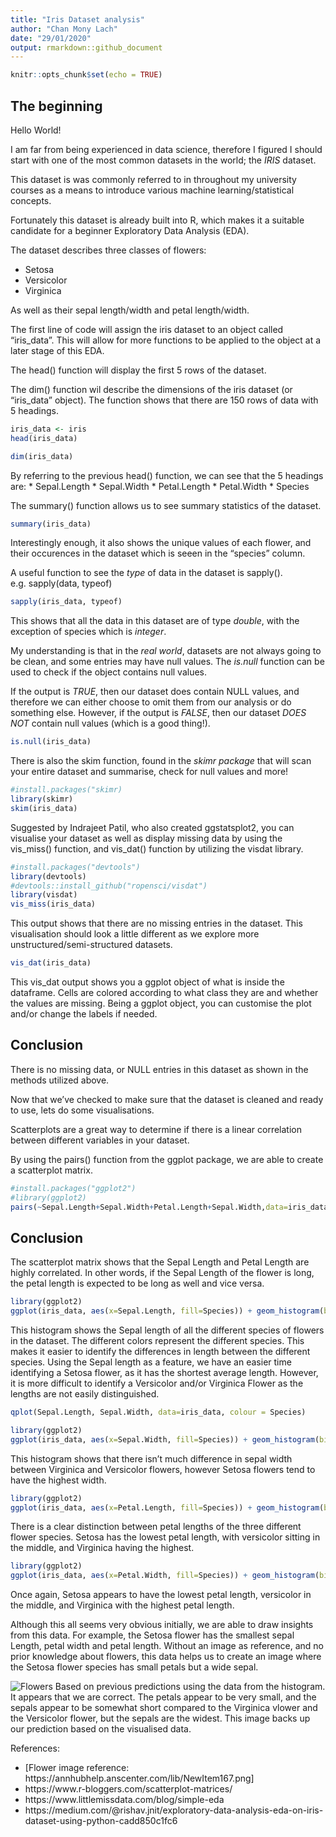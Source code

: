 ```yaml
---
title: "Iris Dataset analysis"
author: "Chan Mony Lach"
date: "29/01/2020"
output: rmarkdown::github_document
---
```


```r
knitr::opts_chunk$set(echo = TRUE)
```

## The beginning
Hello World!

I am far from being experienced in data science, therefore I figured I should start with one of the most common datasets in the world; the *IRIS* dataset.

This dataset is was commonly referred to in throughout my university courses as a means to introduce various machine learning/statistical concepts. 

Fortunately this dataset is already built into R, which makes it a suitable candidate for a beginner Exploratory Data Analysis (EDA). 

The dataset describes three classes of flowers:

 * Setosa
 * Versicolor
 * Virginica

As well as their sepal length/width and petal length/width. 

The first line of code will assign the iris dataset to an object called "iris_data". This will allow for more functions to be applied to the object at a later stage of this EDA. 

The head() function will display the first 5 rows of the dataset. 

The dim() function wil describe the dimensions of the iris dataset (or "iris_data" object). The function shows that there are 150 rows of data with 5 headings. 

```r
iris_data <- iris
head(iris_data)
```

```r
dim(iris_data)
```

By referring to the previous head() function, we can see that the 5 headings are: 
 * Sepal.Length
 * Sepal.Width
 * Petal.Length
 * Petal.Width
 * Species

The summary() function allows us to see summary statistics of the dataset. 
```r
summary(iris_data)
```

Interestingly enough, it also shows the unique values of each flower, and their occurences in the dataset which is seeen in the "species" column.



A useful function to see the *type* of data in the dataset is sapply().
e.g. sapply(data, typeof)

```r
sapply(iris_data, typeof)
```

This shows that all the data in this dataset are of type *double*, with the exception of species which is *integer*.

My understanding is that in the *real world*, datasets are not always going to be clean, and some entries may have null values. 
The *is.null* function can be used to check if the object contains null values. 

If the output is *TRUE*, then our dataset does contain NULL values, and therefore we can either choose to omit them from our analysis or do something else. However, if the output is *FALSE*, then our dataset *DOES NOT* contain null values (which is a good thing!). 

```r
is.null(iris_data)

```

There is also the skim function, found in the *skimr package* that will scan your entire dataset and summarise, check for null values and more!
```r
#install.packages("skimr)
library(skimr)
skim(iris_data)
```


Suggested by Indrajeet Patil, who also created ggstatsplot2, you can visualise your dataset as well as display missing data by using the vis_miss() function, and vis_dat() function by utilizing the visdat library.
```r
#install.packages("devtools")
library(devtools)
#devtools::install_github("ropensci/visdat")
library(visdat)
vis_miss(iris_data)
```
This output shows that there are no missing entries in the dataset. This visualisation should look a little different as we explore more unstructured/semi-structured datasets.
```r
vis_dat(iris_data)
```

This vis_dat  output shows you a ggplot object of what is inside the dataframe. Cells are colored according to what class they are and whether the values are missing. Being a ggplot object, you can customise the plot and/or change the labels if needed. 

## Conclusion
There is no missing data, or NULL entries in this dataset as shown in the methods utilized above. 


Now that we've checked to make sure that the dataset is cleaned and ready to use, lets do some visualisations.

Scatterplots are a great way to determine if there is a linear correlation between different variables in your dataset. 

By using the pairs() function from the ggplot package, we are able to create a scatterplot matrix.

```r
#install.packages("ggplot2")
#library(ggplot2)
pairs(~Sepal.Length+Sepal.Width+Petal.Length+Sepal.Width,data=iris_data, main="Iris Scatterplot Matrix")
```
## Conclusion
The scatterplot matrix shows that the Sepal Length and Petal Length are highly correlated. In other words, if the Sepal Length of the flower is long, the petal length is expected to be long as well and vice versa. 


```r
library(ggplot2)
ggplot(iris_data, aes(x=Sepal.Length, fill=Species)) + geom_histogram(binwidth = 0.1)
```

This histogram shows the Sepal length of all the different species of flowers in the dataset. The different colors represent the different species. This makes it easier to identify the differences in length between the different species. Using the Sepal length as a feature, we have an easier time identifying a Setosa flower, as it has the shortest average length. However, it is more difficult to identify a Versicolor and/or Virginica Flower as the lengths are not easily distinguished. 

```r
qplot(Sepal.Length, Sepal.Width, data=iris_data, colour = Species)
```




```r
library(ggplot2)
ggplot(iris_data, aes(x=Sepal.Width, fill=Species)) + geom_histogram(binwidth = 0.1)
```

This histogram shows that there isn't much difference in sepal width between Virginica and Versicolor flowers, however Setosa flowers tend to have the highest width. 

```r
library(ggplot2)
ggplot(iris_data, aes(x=Petal.Length, fill=Species)) + geom_histogram(binwidth = 0.1)
```

There is a clear distinction between petal lengths of the three different flower species. Setosa has the lowest petal length, with versicolor sitting in the middle, and Virginica having the highest. 

```r
library(ggplot2)
ggplot(iris_data, aes(x=Petal.Width, fill=Species)) + geom_histogram(binwidth = 0.1)
```

Once again, Setosa appears to have the lowest petal length, versicolor in the middle, and Virginica with the highest petal length. 

Although this all seems very obvious initially, we are able to draw insights from this data. For example, the Setosa flower has the smallest sepal Length, petal width and petal length. Without an image as reference, and no prior knowledge about flowers, this data helps us to create an image where the Setosa flower species has small petals but a wide sepal. 

![Flowers](Iris-Dataset-Analysis_files/figure-gfm/Flowers.png)
Based on previous predictions using the data from the histogram. It appears that we are correct. The petals appear to be very small, and the sepals appear to be somewhat short compared to the Virginica vlower and the Versicolor flower, but the sepals are the widest. This image backs up our prediction based on the visualised data. 

References:

* [Flower image reference: https://annhubhelp.anscenter.com/lib/NewItem167.png]
* https://www.r-bloggers.com/scatterplot-matrices/
* https://www.littlemissdata.com/blog/simple-eda
* https://medium.com/@rishav.jnit/exploratory-data-analysis-eda-on-iris-dataset-using-python-cadd850c1fc6